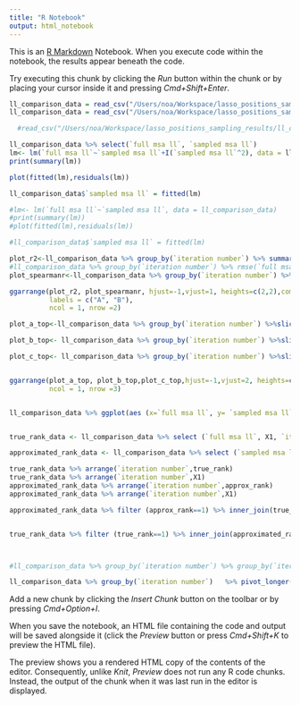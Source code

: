 ```yaml
---
title: "R Notebook"
output: html_notebook
---
```


This is an [R Markdown](http://rmarkdown.rstudio.com) Notebook. When you execute code within the notebook, the results appear beneath the code. 

Try executing this chunk by clicking the *Run* button within the chunk or by placing your cursor inside it and pressing *Cmd+Shift+Enter*. 

```r
ll_comparison_data = read_csv("/Users/noa/Workspace/lasso_positions_sampling_results/miso_60_1_phase_eval.csv")
ll_comparison_data = read_csv("/Users/noa/Workspace/lasso_positions_sampling_results/StruA5_0_phase_opt.csv")

  #read_csv("/Users/noa/Workspace/lasso_positions_sampling_results/ll_comparison_df_400_0.1_job0.csv")
```

```r
ll_comparison_data %>% select(`full msa ll`, `sampled msa ll`)
lm<- lm(`full msa ll`~`sampled msa ll`+I(`sampled msa ll`^2), data = ll_comparison_data)
print(summary(lm))

plot(fitted(lm),residuals(lm))

ll_comparison_data$`sampled msa ll` = fitted(lm)

#lm<- lm(`full msa ll`~`sampled msa ll`, data = ll_comparison_data)
#print(summary(lm))
#plot(fitted(lm),residuals(lm))

#ll_comparison_data$`sampled msa ll` = fitted(lm)
```


```r
plot_r2<-ll_comparison_data %>% group_by(`iteration number`) %>% summarise(R_2 = cor(`full msa ll`, `sampled msa ll`)**2) %>% ungroup() %>% ggplot(aes(x=as.factor(`iteration number`), y= R_2)) + geom_point(size=3) + geom_line(group = 1)+ xlab("iteration_number") + ggtitle("R2 between true and approximated LL")
#ll_comparison_data %>% group_by(`iteration number`) %>% rmse(`full msa ll`, `sampled msa ll`)  
plot_spearmanr<-ll_comparison_data %>% group_by(`iteration number`) %>% summarise(spearman_r = cor(`full msa ll`, `sampled msa ll`, method = 'spearman')) %>% ggplot(aes(x=as.factor(`iteration number`), y= spearman_r)) + geom_point(size=3) +geom_line(group = 1 )+ xlab("iteration_number") + ggtitle("Spearman-R between true and approximated LL")

ggarrange(plot_r2, plot_spearmanr, hjust=-1,vjust=1, heights=c(2,2),common.legend=TRUE,
          labels = c("A", "B"),
          ncol = 1, nrow =2)

plot_a_top<-ll_comparison_data %>% group_by(`iteration number`) %>%slice_max(order_by =`full msa ll`, n = 50) %>% summarise(spearman_r = cor(`full msa ll`, `sampled msa ll`, method = 'spearman')) %>% ggplot(aes(x=as.factor(`iteration number`), y= spearman_r)) + geom_point(size=3) +geom_line(group = 1 ) + xlab("iteration_number") + ggtitle ("Spearman R of top  neighbours")

plot_b_top<- ll_comparison_data %>% group_by(`iteration number`) %>%slice_max(order_by =`full msa ll`, n = 50)  %>% summarise(full_data_variance = sqrt(var(`full msa ll`))) %>%  ggplot(aes (x=as.factor(`iteration number`), y= `full_data_variance`)) + geom_point() +geom_line(group = 1) + ggtitle("True LL variance of top  neighbours") + xlab("iteration_number")

plot_c_top<- ll_comparison_data %>% group_by(`iteration number`) %>%slice_max(order_by =`sampled msa ll`, n = 50)  %>% summarise(sampled_data_variance = sqrt(var(`sampled msa ll`))) %>%  ggplot(aes (x=as.factor(`iteration number`), y= `sampled_data_variance`)) + geom_point() +geom_line(group = 1) + ggtitle("Sampled LL variance of top  neighbours") + xlab("iteration_number")


ggarrange(plot_a_top, plot_b_top,plot_c_top,hjust=-1,vjust=2, heights=c(2,2),common.legend=TRUE,
          ncol = 1, nrow =3)


ll_comparison_data %>% ggplot(aes (x=`full msa ll`, y= `sampled msa ll`, colour = as.factor(`iteration number`))) + geom_point()  + ggtitle ("Sampled MSA LL vs True MSA LL")



```

```r
true_rank_data <- ll_comparison_data %>% select (`full msa ll`, X1, `iteration number`) %>% group_by(`iteration number`) %>% mutate(true_rank = dense_rank(desc(`full msa ll`)))

approximated_rank_data <- ll_comparison_data %>% select (`sampled msa ll`, X1, `iteration number`) %>% group_by(`iteration number`) %>% mutate(approx_rank = dense_rank(desc(`sampled msa ll`)))

true_rank_data %>% arrange(`iteration number`,true_rank)
true_rank_data %>% arrange(`iteration number`,X1)
approximated_rank_data %>% arrange(`iteration number`,approx_rank)
approximated_rank_data %>% arrange(`iteration number`,X1)

approximated_rank_data %>% filter (approx_rank==1) %>% inner_join(true_rank_data) %>% ggplot (aes(x = as.factor(`iteration number`), y=true_rank)) + geom_point(size=3) + geom_line (group=1) + xlab ("iteration") + ggtitle ("True ranks of approximated best SPR neighbours at each iteration")


true_rank_data %>% filter (true_rank==1) %>% inner_join(approximated_rank_data ) %>% ggplot (aes(x = as.factor(`iteration number`), y=approx_rank)) + geom_point(size=3) + geom_line (group=1) + xlab ("iteration") + ggtitle ("Approx ranks of true best SPR neighbours at each iteration")



#ll_comparison_data %>% group_by(`iteration number`) %>% group_by(`iteration number`) %>% filter (`sampled msa ll` == max (`sampled msa ll`)) %>% #inner_join(ll_comparison_data, by = `iteration number`)
```



```r
ll_comparison_data %>% group_by(`iteration number`)   %>% pivot_longer(cols = c("full msa ll","sampled msa ll"), names_to = "LL_type", values_to = "LL") %>% group_by(LL_type, `iteration number`) %>% filter (LL == max (LL)) %>% ggplot (aes(x = as.factor(`iteration number`), y=LL, color = LL_type)) + geom_point(size=1) +geom_text(aes(label=X1),hjust=0, vjust=0) + xlab("spr iteration") + ggtitle("Chosen SPR neighbour at each iteration")


```





Add a new chunk by clicking the *Insert Chunk* button on the toolbar or by pressing *Cmd+Option+I*.

When you save the notebook, an HTML file containing the code and output will be saved alongside it (click the *Preview* button or press *Cmd+Shift+K* to preview the HTML file). 

The preview shows you a rendered HTML copy of the contents of the editor. Consequently, unlike *Knit*, *Preview* does not run any R code chunks. Instead, the output of the chunk when it was last run in the editor is displayed.

